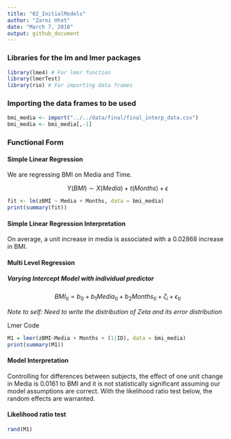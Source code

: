 ```yaml
---
title: "02_InitialModels"
author: "Zarni Htet"
date: "March 7, 2018"
output: github_document
---
```


### Libraries for the lm and lmer packages
```r
library(lme4) # For lmer function
library(lmerTest)
library(rio) # For importing data frames
```

### Importing the data frames to be used
```r
bmi_media <- import("../../data/final/final_interp_data.csv")
bmi_media <- bmi_media[,-1]
```



### Functional Form

#### Simple Linear Regression

We are regressing BMI on Media and Time.

$$
Y(BMI) \sim X (Media)+ t (Months) + \epsilon   
$$

```r
fit <- lm(zBMI ~ Media + Months, data = bmi_media)
print(summary(fit))
```

#### Simple Linear Regression Interpretation

On average, a unit increase in media is associated with a 0.02868 increase in BMI. 

#### Multi Level Regression 

##### Varying Intercept Model with individual predictor

$$
BMI_{ti} = b_{0} + b_{1}Media_{ti} + b_{2}Months_{ti} + \zeta_{i} + \epsilon_{ti}
$$

*Note to self: Need to write the distribution of Zeta and its error distribution*

Lmer Code
```r
M1 = lmer(zBMI~Media + Months + (1|ID), data = bmi_media)
print(summary(M1))
```

#### Model Interpretation

Controlling for differences between subjects, the effect of one unit change in Media is 0.0161 to BMI and it is not statistically significant assuming our model assumptions are correct. With the likelihood ratio test below, the random effects are warranted.

#### Likelihood ratio test

```r
rand(M1)
```







